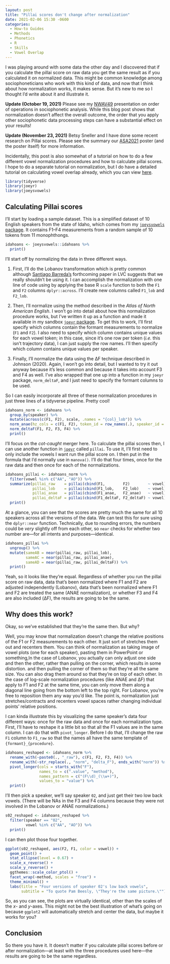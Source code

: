 ```yaml
---
layout: post
title: "Pillai scores don't change after normalization"
date: 2021-02-06 15:30 -0600
categories:
  - How-to Guides
  - Methods
  - Phonetics
  - R
  - Skills
  - Vowel Overlap
---
```


I was playing around with some data the other day and I discovered that if you calculate the pillai score on raw data you get the same result as if you calculated it on normalized data. This might be common knowledge among sociophoneticians who work with this kind of data, and now that I think about how normalization works, it makes sense. But it's new to me so I thought I'd write about it and illustrate it.

:::callout-note
**Update (October 19, 2021)** Please see my [NWAV49](nwav49) presentation on order of operations in sociophonetic analysis. While this blog post shows that normalization doesn't affect the overall outcome, the order that you apply other sociophonetic data processing steps can have a substantial effect on your results!
:::

:::callout-note
**Update (November 23, 2021)** Betsy Sneller and I have done some recent research on Pillai scores. Please see the summary our [ASA2021](asa2021) poster (and the poster itself) for more information.
:::

Incidentally, this post is also somewhat of a tutorial on how to do a few different vowel normalization procedures and how to calculate pillai scores. I hope to do a separate tutorial on normalization, but I do have a detailed tutorial on calculating vowel overlap already, which you can view [here](/blog/a-tutorial-in-calculating-vowel-overlap).



```r
library(tidyverse)
library(joeyr)
library(joeysvowels)
```

## Calculating Pillai scores

I'll start by loading a sample dataset. This is a simplified dataset of 10 English speakers from the state of Idaho, which comes from my [`joeysvowels` package](https://joeystanley.github.io/joeysvowels/). It contains F1--F4 measurements from a random sample of 10 tokens from 11 monophthongs.

```r
idahoans <- joeysvowels::idahoans %>%
  print()
```
I'll start off by normalizing the data in three different ways. 

1. First, I'll do the Lobanov transformation which is pretty common although [Santiago Barreda's](http://santiagobarreda.com) forthcoming paper in LVC suggests that we really shouldn't be using it. I can accomplish the normalization with one line of code using by applying the base R `scale` function to both  the `F1` and `F2` columns `dplyr::across`. I'll create new columns called `F1_lob` and `F2_lob`. 

1. Then, I'll normalize using the method described in the *Atlas of North American English*. I won't go into detail about how this normalization procedure works, but I've written it up as a function and made it available in my sandbox [`joeyr` package](https://joeystanley.github.io/joeyr/). To get this to work, I'll first specify which columns contain the formant measurements to normalize (`F1` and `F2`). I also need to specify which column contains unique values for each vowel token; in this case, since it's one row per token (*i.e.* this isn't trajectory data), I can just supply the row names. I'll then specify which column contains unique values per speaker.

1. Finally, I'll normalize the data using the ΔF technique described in Johnson (2020). Again, I won't go into detail, but I wanted to try it out anyway because it's less common and because it takes into account F3 and F4 as well. I've also wrapped that one up into a function in my `joeyr` package, `norm_deltaF`, and I just need to specify the formant columns to be used.

So I can easily incorporate all three of these normalization procedures in just three lines of a tidyverse pipeline. Pretty cool!

```r
idahoans_norm <- idahoans %>%
  group_by(speaker) %>%
  mutate(across(c(F1, F2), scale, .names = "{col}_lob")) %>%
  norm_anae(hz_cols = c(F1, F2), token_id = row_names(.), speaker_id = speaker) %>%
  norm_deltaF(F1, F2, F3, F4) %>%
  print()
```

I'll focus on the *cot-caught* merger here. To calculate the pillai scores then, I can use another function in [`joeyr`](https://joeystanley.github.io/joeyr/) called `pillai`. To use it, I'll first need to only include the vowels I want run the pillai score on. I then put in the formula that I'd normally use in `manova()`. I'll do that four times, once for the raw data and then once for each of the normalizations.

```r
idahoans_pillai <- idahoans_norm %>%
  filter(vowel %in% c("AA", "AO")) %>%
  summarize(pillai_raw    = pillai(cbind(F1,        F2)        ~ vowel),
            pillai_lob    = pillai(cbind(F1_lob,    F2_lob)    ~ vowel),
            pillai_anae   = pillai(cbind(F1_anae,   F2_anae)   ~ vowel),
            pillai_deltaF = pillai(cbind(F1_deltaF, F2_deltaF) ~ vowel)) %>%
  print()
```

At a glance, you can see that the scores are pretty much the same for all 10 speakers across all the versions of the data. We can test this for sure using the `dplyr::near` function. Technically, due to rounding errors, the numbers could be *very* slightly off from each other, so `near` checks for whether two number are---for all intents and purposes---identical. 

```r
idahoans_pillai %>%
  ungroup() %>%
  mutate(sameAB = near(pillai_raw, pillai_lob),
         sameAC = near(pillai_raw, pillai_anae),
         sameAD = near(pillai_raw, pillai_deltaF)) %>%
  print()
```

Yeah, so it looks like they're equal. Regardless of whether you run the pillai score on raw data, data that's been normalized where F1 and F2 are adjusted independently (Lobanov), data that's been normalized where F1 and F2 are treated the same (ANAE normalization), or whether F3 and F4 are also included (ΔF), the results are going to be the same.

## Why does this work?

Okay, so we've established that they're the same then. But why? 

Well, you may know that normalization doesn't change the relative positions of the F1 or F2 measurements to each other. It just sort of stretches them out and recenters them. You can think of normalization as taking image of vowel plots (one for each speaker), pasting them in PowerPoint or something,[In the case of Lobanov, you actually can only adjust one side and then the other, rather than pulling on the corner, which results in some distortion.]{.aside} and then pulling the corner of them so that they're all the same size. You can also drag them around so that they're on top of each other. In the case of log-scale normalization procedures (like ANAE and ΔF) that apply to F1 and F2 at the same time, you can only move them along a diagonal line going from the bottom left to the top right. For Lobanov, you're free to reposition them any way you'd like. The point is, normalization just stretches/contracts and recenters vowel spaces rather changing individual points' relative positions. 

I can kinda illustrate this by visualizing the same speaker's data four different ways: once for the raw data and once for each normalization type. First, I'll have to reshape it a little bit so that all the F1 values are in the same column. I can do that with `pivot_longer`. Before I do that, I'll change the raw `F1` column to `F1_raw` so that the names all have the same template of `{formant}_{procedure}`.

```r
idahoans_reshaped <- idahoans_norm %>%
  rename_with(~paste0(., "_raw"), c(F1, F2, F3, F4)) %>%
  rename_with(~str_replace(., "norm", "delta_F"), ends_with("norm")) %>%
  pivot_longer(cols = starts_with("F"),
               names_to = c(".value", "method"),
               names_pattern = c("(F\\d)_(\\w+)"),
               values_to = "value") %>%
  print()
```

I'll then pick a speaker, we'll say speaker `02`, and just get their two low back vowels. (There will be NAs in the F3 and F4 columns because they were not involved in the Lobanov or ANAE normalizations.)

```r
s02_reshaped <- idahoans_reshaped %>%
  filter(speaker == "02", 
         vowel %in% c("AA", "AO")) %>%
  print()
```

I can then plot those four together. 

```r
ggplot(s02_reshaped, aes(F2, F1, color = vowel)) + 
  geom_point() + 
  stat_ellipse(level = 0.67) + 
  scale_x_reverse() + 
  scale_y_reverse() + 
  ggthemes::scale_color_ptol() + 
  facet_wrap(~method, scales = "free") + 
  theme_minimal() + 
  labs(title = "Four versions of speaker 02's low back vowels",
       subtitle = "To quote Pam Beesly, \"They're the same picture.\"")
```

So, as you can see, the plots are virtually identical, other than the scales of the *x*- and *y*-axes. This might not be the best illustration of what's going on because `ggplot2` will automatically stretch and center the data, but maybe it works for you?

## Conclusion

So there you have it. It doesn't matter if you calculate pillai scores before or after normalization---at least with the three procedures used here---the results are going to be the same regardless. 

